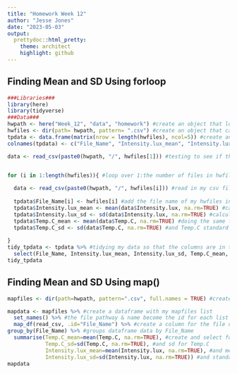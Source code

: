 ```yaml
---
title: "Homework Week 12"
author: "Jesse Jones"
date: "2023-05-03"
output:
  prettydoc::html_pretty:
    theme: architect
    highlight: github
---
```

## Finding Mean and SD Using forloop
```r
###Libraries###
library(here) 
library(tidyverse)
###Data###
hwpath <- here("Week_12", "data", "homework") #create an object that locates where your files are (path)
hwfiles <- dir(path= hwpath, pattern= ".csv") #create an object that calls all .csv files in your path
tpdata <- data.frame(matrix(nrow = length(hwfiles), ncol=5)) #create an object that is an empty dataframe (allocate space) for your for loop
colnames(tpdata) <- c("File_Name", "Intensity.lux_mean", "Intensity.lux_sd", "Temp.C_mean", "Temp.C_sd") #crete a column for the file name

data <- read_csv(paste0(hwpath, "/", hwfiles[1])) #testing to see if the first file is read into my dataframe


for (i in 1:length(hwfiles)){ #loop over 1:the number of files in hwfiles (total of 4 .csv files)
  
  data <- read_csv(paste0(hwpath, "/", hwfiles[i])) #read in my csv files
  
  tpdata$File_Name[i] <- hwfiles[i] #add the file name of my hwfiles into the File_Name column
  tpdata$Intensity.lux_mean <- mean(data$Intensity.lux, na.rm=TRUE) #calculate the mean and add to my dataframe as its own column
  tpdata$Intensity.lux_sd <- sd(data$Intensity.lux, na.rm=TRUE) #calculate the standard deviation and add to my dataframe as its own column
  tpdata$Temp.C_mean <- mean(data$Temp.C, na.rm=TRUE) #doing the same for Temp.C mean
  tpdata$Temp.C_sd <- sd(data$Temp.C, na.rm=TRUE) #and Temp.C standard deviation
  
}
tidy_tpdata <- tpdata %>% #tidying my data so that the columns are in the right order and I don't have an extra row for Temp.C_mean (not sure what I did wrong)
  select(File_Name, Intensity.lux_mean, Intensity.lux_sd, Temp.C_mean, Temp.C_sd)
tidy_tpdata

```
## Finding Mean and SD Using map()
```r
mapfiles <- dir(path=hwpath, pattern=".csv", full.names = TRUE) #create an object that lists the files in this directory (folder)

mapdata <- mapfiles %>% #create a dataframe with my mapfiles list
  set_names() %>% #the file pathway & name become the id for each list (row?); I'm not clear on what this does exactly, but it seems necessary for listing my file paths
  map_df(read_csv, .id="File_Name") %>% #create a column for the file directory & name
group_by(File_Name) %>% #groups dataframe data by File_Name
  summarise(Temp.C_mean=mean(Temp.C, na.rm=TRUE), #create and select for new columns for mean for Temp.C
            Temp.C_sd=sd(Temp.C, na.rm=TRUE), #and sd for Temp.C
            Intensity.lux_mean=mean(Intensity.lux, na.rm=TRUE), #and mean for Intensity.lux
            Intensity.lux_sd=sd(Intensity.lux, na.rm=TRUE)) #and standard deviation for Intensity.lux
mapdata
```


